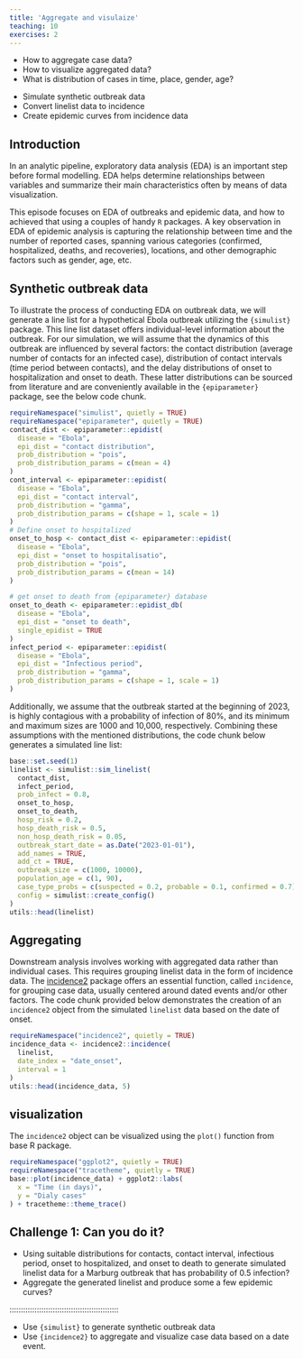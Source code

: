 ```yaml
---
title: 'Aggregate and visulaize'
teaching: 10
exercises: 2
---
```


:::::::::::::::::::::::::::::::::::::: questions 

- How to aggregate case data? 
- How to visualize aggregated data?
- What is distribution of cases in time, place, gender, age?

::::::::::::::::::::::::::::::::::::::::::::::::

::::::::::::::::::::::::::::::::::::: objectives

- Simulate synthetic outbreak data
- Convert linelist data to incidence 
- Create epidemic curves from incidence data
::::::::::::::::::::::::::::::::::::::::::::::::

## Introduction
In an analytic pipeline, exploratory data analysis (EDA) is an important step before formal modelling. EDA helps 
determine relationships between variables and summarize their main characteristics often by means of data visualization. 

This episode focuses on  EDA of outbreaks and epidemic data, and how to achieved that using a couples of handy `R` 
packages. A key observation in EDA of epidemic analysis is capturing the relationship between time and the number of 
reported cases, spanning various categories (confirmed, hospitalized, deaths, and recoveries), locations, and other 
demographic factors such as gender, age, etc.  
 
## Synthetic outbreak data
To illustrate the process of conducting EDA on outbreak data, we will generate a line list 
for a hypothetical Ebola outbreak utilizing the `{simulist}` package. This line list dataset offers individual-level 
information about the outbreak. For our simulation, we will assume that the dynamics of this outbreak are influenced by 
several factors: the contact distribution (average number of contacts for an infected case), distribution of contact 
intervals (time period between contacts), and the delay distributions of onset to hospitalization and onset to death. 
These latter distributions can be sourced from literature and are conveniently available in the `{epiparameter}` 
package, see the below code chunk.

```r
requireNamespace("simulist", quietly = TRUE)
requireNamespace("epiparameter", quietly = TRUE)
contact_dist <- epiparameter::epidist(
  disease = "Ebola",
  epi_dist = "contact distribution",
  prob_distribution = "pois",
  prob_distribution_params = c(mean = 4)
)
cont_interval <- epiparameter::epidist(
  disease = "Ebola",
  epi_dist = "contact interval",
  prob_distribution = "gamma",
  prob_distribution_params = c(shape = 1, scale = 1)
)
# Define onset to hospitalized
onset_to_hosp <- contact_dist <- epiparameter::epidist(
  disease = "Ebola",
  epi_dist = "onset to hospitalisatio",
  prob_distribution = "pois",
  prob_distribution_params = c(mean = 14)
)

# get onset to death from {epiparameter} database
onset_to_death <- epiparameter::epidist_db(
  disease = "Ebola",
  epi_dist = "onset to death",
  single_epidist = TRUE
)
infect_period <- epiparameter::epidist(
  disease = "Ebola",
  epi_dist = "Infectious period",
  prob_distribution = "gamma",
  prob_distribution_params = c(shape = 1, scale = 1)
)
```
Additionally, we assume that the outbreak started at the beginning of 2023, is highly contagious with a probability of 
infection of 80%, and its minimum and maximum sizes are 1000 and 10,000, respectively. Combining these assumptions with 
the mentioned distributions, the code chunk below generates a simulated line list:
```r
base::set.seed(1)
linelist <- simulist::sim_linelist(
  contact_dist,
  infect_period,
  prob_infect = 0.8,
  onset_to_hosp,
  onset_to_death,
  hosp_risk = 0.2,
  hosp_death_risk = 0.5,
  non_hosp_death_risk = 0.05,
  outbreak_start_date = as.Date("2023-01-01"),
  add_names = TRUE,
  add_ct = TRUE,
  outbreak_size = c(1000, 10000),
  population_age = c(1, 90),
  case_type_probs = c(suspected = 0.2, probable = 0.1, confirmed = 0.7),
  config = simulist::create_config()
)
utils::head(linelist)
```
## Aggregating
Downstream analysis involves working with aggregated data rather than individual cases. This requires grouping linelist 
data in the form of incidence data. The [incidence2]((https://www.reconverse.org/incidence2/articles/incidence2.html){.external target="_blank"}) 
package offers an essential function, called `incidence`, for grouping case data, usually centered around dated events 
and/or other factors. The code chunk provided below demonstrates the creation of an `incidence2` object from the 
simulated `linelist` data based on the  date of onset.

```r
requireNamespace("incidence2", quietly = TRUE)
incidence_data <- incidence2::incidence(
  linelist,
  date_index = "date_onset",
  interval = 1
)
utils::head(incidence_data, 5)
```
## visualization
The `incidence2` object can be visualized using the `plot()` function from base R package. 

```r
requireNamespace("ggplot2", quietly = TRUE)
requireNamespace("tracetheme", quietly = TRUE)
base::plot(incidence_data) + ggplot2::labs(
  x = "Time (in days)",
  y = "Dialy cases"
) + tracetheme::theme_trace()
``` 

::::::::::::::::::::::::::::::::::::: challenge 

## Challenge 1: Can you do it?

 - Using suitable distributions for contacts, contact interval, infectious period, onset to hospitalized, and onset to 
 death to generate simulated linelist data for a Marburg outbreak that has probability of $0.5$ infection?
 - Aggregate the generated linelist and produce some a few epidemic curves?


:::::::::::::::::::::::::::::::::

::::::::::::::::::::::::::::::::::::::::::::::::

::::::::::::::::::::::::::::::::::::: keypoints 

- Use `{simulist}` to generate synthetic outbreak data
- Use `{incidence2}` to aggregate and visualize case data based on a date event.  
::::::::::::::::::::::::::::::::::::::::::::::::

